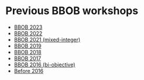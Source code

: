 # Previous BBOB workshops

- [BBOB 2023](bbob2023.html)
- [BBOB 2022](bbob2022.html)
- [BBOB 2021 (mixed-integer)](bbob2021.html)
- [BBOB 2019](bbob2019.html)
- [BBOB 2018](bbob2018.html)
- [BBOB 2017](bbob2017.html)
- [BBOB 2016 (bi-objective)](bbob2016.html)
- [Before 2016](before2016.html)
